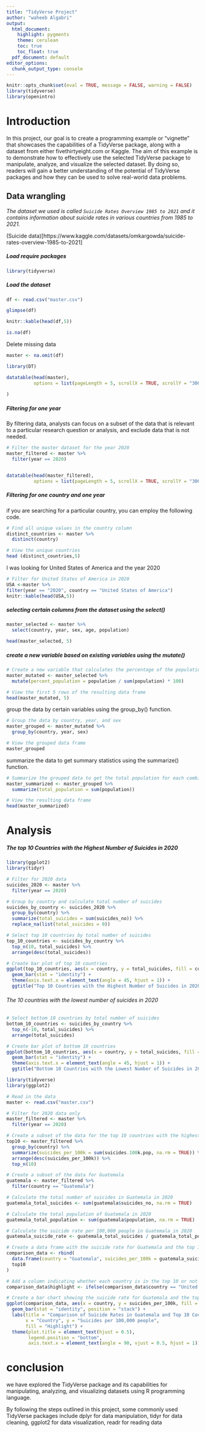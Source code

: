 ```yaml
---
title: "TidyVerse Project"
author: "waheeb Algabri"
output:
  html_document:
    highlight: pygments
    theme: cerulean
    toc: true
    toc_float: true
  pdf_document: default
editor_options: 
  chunk_output_type: console
---
```


```r
knitr::opts_chunk$set(eval = TRUE, message = FALSE, warning = FALSE)
library(tidyverse)
library(openintro)
```


# Introduction 

In this project, our goal is to create a programming example or "vignette" that showcases the capabilities of a TidyVerse package, along with a dataset from either fivethirtyeight.com or Kaggle. The aim of this example is to demonstrate how to effectively use the selected TidyVerse package to manipulate, analyze, and visualize the selected dataset. By doing so, readers will gain a better understanding of the potential of TidyVerse packages and how they can be used to solve real-world data problems.


## Data wrangling

*The dataset we used is called `Suicide Rates Overview 1985 to 2021` and it contains information about suicide rates in various countries from 1985 to 2021.*

(Suicide data)[https://www.kaggle.com/datasets/omkargowda/suicide-rates-overview-1985-to-2021]

##### Load require packages 


```r
library(tidyverse)
```

##### Load the dataset

```r
df <- read.csv("master.csv")
```



```r
glimpse(df)
```

```r
knitr::kable(head(df,5))
```


```r
is.na(df)
```


Delete missing data 

```r
master <- na.omit(df)

```



```r

library(DT)

datatable(head(master),
          options = list(pageLength = 5, scrollX = TRUE, scrollY = "300px") 
        
)

```

##### Filtering for one year

By filtering data, analysts can focus on a subset of the data that is relevant to a particular research question or analysis, and exclude data that is not needed.



```r
# Filter the master dataset for the year 2020
master_filtered <- master %>% 
  filter(year == 2020)


datatable(head(master_filtered), 
          options = list(pageLength = 5, scrollX = TRUE, scrollY = "300px")) 
```

##### Filtering for one country and one year


if you are searching for a particular country, you can employ the following code.

```r

# Find all unique values in the country column
distinct_countries <- master %>% 
  distinct(country)

# View the unique countries
head (distinct_countries,5)


```

I was looking for United States of America and the year 2020

```r
# Filter for United States of America in 2020
USA <-master %>%
filter(year == "2020", country == "United States of America")
knitr::kable(head(USA,5))
```


##### selecting certain columns from the dataset using the select()

```r

master_selected <- master %>%
  select(country, year, sex, age, population)

head(master_selected, 5)

```


##### create a new variable based on existing variables using the mutate()


```r
# Create a new variable that calculates the percentage of the population in each age group
master_mutated <- master_selected %>%
  mutate(percent_population = population / sum(population) * 100)

# View the first 5 rows of the resulting data frame
head(master_mutated, 5)

```


group the data by certain variables using the group_by() function.

```r
# Group the data by country, year, and sex
master_grouped <- master_mutated %>%
  group_by(country, year, sex)

# View the grouped data frame
master_grouped

```


summarize the data to get summary statistics using the summarize() function.


```r
# Summarize the grouped data to get the total population for each combination of country, year, and sex
master_summarized <- master_grouped %>%
  summarize(total_population = sum(population))

# View the resulting data frame
head(master_summarized)

```

# Analysis 


##### The top 10 Countries with the Highest Number of Suicides in 2020


```r
library(ggplot2)
library(tidyr)

# Filter for 2020 data
suicides_2020 <- master %>% 
  filter(year == 2020)

# Group by country and calculate total number of suicides
suicides_by_country <- suicides_2020 %>% 
  group_by(country) %>% 
  summarize(total_suicides = sum(suicides_no)) %>%
  replace_na(list(total_suicides = 0))

# Select top 10 countries by total number of suicides
top_10_countries <- suicides_by_country %>%
  top_n(10, total_suicides) %>%
  arrange(desc(total_suicides))

# Create bar plot of top 10 countries
ggplot(top_10_countries, aes(x = country, y = total_suicides, fill = country)) +
  geom_bar(stat = "identity") +
  theme(axis.text.x = element_text(angle = 45, hjust = 1)) +
  ggtitle("Top 10 Countries with the Highest Number of Suicides in 2020")

```


###### The 10 countries with the lowest number of suicides in 2020


```r
# Select bottom 10 countries by total number of suicides
bottom_10_countries <- suicides_by_country %>%
  top_n(-10, total_suicides) %>%
  arrange(total_suicides)

# Create bar plot of bottom 10 countries
ggplot(bottom_10_countries, aes(x = country, y = total_suicides, fill = country)) +
  geom_bar(stat = "identity") +
  theme(axis.text.x = element_text(angle = 45, hjust = 1)) +
  ggtitle("Bottom 10 Countries with the Lowest Number of Suicides in 2020")

```




```r
library(tidyverse)
library(ggplot2)

# Read in the data
master <- read.csv("master.csv")

# Filter for 2020 data only
master_filtered <- master %>% 
  filter(year == 2020)

# Create a subset of the data for the top 10 countries with the highest suicide rates in 2020
top10 <- master_filtered %>% 
  group_by(country) %>% 
  summarize(suicides_per_100k = sum(suicides.100k.pop, na.rm = TRUE)) %>% 
  arrange(desc(suicides_per_100k)) %>% 
  top_n(10)

# Create a subset of the data for Guatemala
guatemala <- master_filtered %>% 
  filter(country == "Guatemala")

# Calculate the total number of suicides in Guatemala in 2020
guatemala_total_suicides <- sum(guatemala$suicides_no, na.rm = TRUE)

# Calculate the total population of Guatemala in 2020
guatemala_total_population <- sum(guatemala$population, na.rm = TRUE)

# Calculate the suicide rate per 100,000 people in Guatemala in 2020
guatemala_suicide_rate <- guatemala_total_suicides / guatemala_total_population * 100000

# Create a data frame with the suicide rate for Guatemala and the top 10 countries with the highest suicide rates
comparison_data <- rbind(
  data.frame(country = "Guatemala", suicides_per_100k = guatemala_suicide_rate),
  top10
)

# Add a column indicating whether each country is in the top 10 or not
comparison_data$highlight <- ifelse(comparison_data$country == "United States" | comparison_data$country %in% top10$country, "Yes", "No")

# Create a bar chart showing the suicide rate for Guatemala and the top 10 countries, with highlighting for the top 10 countries
ggplot(comparison_data, aes(x = country, y = suicides_per_100k, fill = highlight)) +
  geom_bar(stat = "identity", position = "stack") +
  labs(title = "Comparison of Suicide Rates in Guatemala and Top 10 Countries with Highest Suicide Rates in 2020",
       x = "Country", y = "Suicides per 100,000 people",
       fill = "Highlight") +
  theme(plot.title = element_text(hjust = 0.5),
        legend.position = "bottom",
        axis.text.x = element_text(angle = 90, vjust = 0.5, hjust = 1))

```


# conclusion 

we have explored the TidyVerse package and its capabilities for manipulating, analyzing, and visualizing datasets using R programming language.

By following the steps outlined in this project, some commonly used TidyVerse packages include dplyr for data manipulation, tidyr for data cleaning, ggplot2 for data visualization, readr for reading data